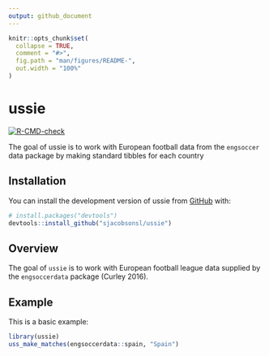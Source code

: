 ```yaml
---
output: github_document
---
```


<!-- README.md is generated from README.Rmd. Please edit that file -->

```r
knitr::opts_chunk$set(
  collapse = TRUE,
  comment = "#>",
  fig.path = "man/figures/README-",
  out.width = "100%"
)
```

# ussie

<!-- badges: start -->
[![R-CMD-check](https://github.com/sjacobsonsl/ussie/actions/workflows/R-CMD-check.yaml/badge.svg)](https://github.com/sjacobsonsl/ussie/actions/workflows/R-CMD-check.yaml)
<!-- badges: end -->

The goal of ussie is to work with European football data from the `engsoccer` data 
package by making standard tibbles for each country

## Installation

You can install the development version of ussie from [GitHub](https://github.com/) with:

``` r
# install.packages("devtools")
devtools::install_github("sjacobsonsl/ussie")
```
## Overview

The goal of `ussie` is to work with European football league data supplied by 
the `engsoccerdata` package (Curley 2016).

## Example

This is a basic example:

```r
library(ussie)
uss_make_matches(engsoccerdata::spain, "Spain")
```

